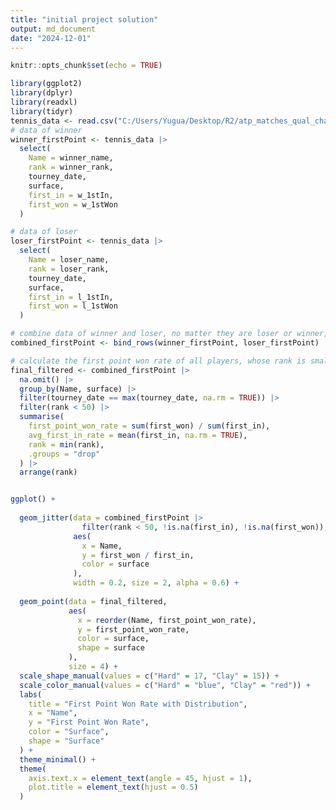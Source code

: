 ```yaml
---
title: "initial project solution"
output: md_document
date: "2024-12-01"
---
```


```r
knitr::opts_chunk$set(echo = TRUE)
```

```r
library(ggplot2)
library(dplyr)
library(readxl)
library(tidyr)
tennis_data <- read.csv("C:/Users/Yugua/Desktop/R2/atp_matches_qual_chall_2024.csv")
# data of winner
winner_firstPoint <- tennis_data |>
  select(
    Name = winner_name,
    rank = winner_rank,
    tourney_date,
    surface,
    first_in = w_1stIn,
    first_won = w_1stWon
  )

# data of loser
loser_firstPoint <- tennis_data |>
  select(
    Name = loser_name,
    rank = loser_rank,
    tourney_date,
    surface,
    first_in = l_1stIn,
    first_won = l_1stWon
  )

# combine data of winner and loser, no matter they are loser or winner, just show their name and relevant information
combined_firstPoint <- bind_rows(winner_firstPoint, loser_firstPoint)

# calculate the first point won rate of all players, whose rank is smaller than 50
final_filtered <- combined_firstPoint |>
  na.omit() |>
  group_by(Name, surface) |>
  filter(tourney_date == max(tourney_date, na.rm = TRUE)) |>
  filter(rank < 50) |>
  summarise(
    first_point_won_rate = sum(first_won) / sum(first_in),
    avg_first_in_rate = mean(first_in, na.rm = TRUE),
    rank = min(rank),
    .groups = "drop"
  ) |>
  arrange(rank)


ggplot() +
  
  geom_jitter(data = combined_firstPoint |>
                filter(rank < 50, !is.na(first_in), !is.na(first_won)),
              aes(
                x = Name,
                y = first_won / first_in,
                color = surface
              ),
              width = 0.2, size = 2, alpha = 0.6) +
  
  geom_point(data = final_filtered, 
             aes(
               x = reorder(Name, first_point_won_rate), 
               y = first_point_won_rate, 
               color = surface,
               shape = surface
             ),
             size = 4) +
  scale_shape_manual(values = c("Hard" = 17, "Clay" = 15)) +
  scale_color_manual(values = c("Hard" = "blue", "Clay" = "red")) +
  labs(
    title = "First Point Won Rate with Distribution",
    x = "Name",
    y = "First Point Won Rate",
    color = "Surface",
    shape = "Surface"
  ) +
  theme_minimal() +
  theme(
    axis.text.x = element_text(angle = 45, hjust = 1),
    plot.title = element_text(hjust = 0.5)
  )
```